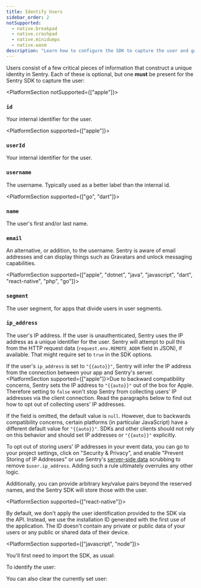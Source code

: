 ```yaml
---
title: Identify Users
sidebar_order: 2
notSupported:
  - native.breakpad
  - native.crashpad
  - native.minidumps
  - native.wasm
description: "Learn how to configure the SDK to capture the user and gain critical pieces of information that construct a unique identity in Sentry."
---
```


Users consist of a few critical pieces of information that construct a unique identity in Sentry. Each of these is optional, but one **must** be present for the Sentry SDK to capture the user:

<DefinitionList>

<PlatformSection notSupported={["apple"]}>

### `id`

Your internal identifier for the user.
</PlatformSection>

<PlatformSection supported={["apple"]}>

### `userId`

Your internal identifier for the user.
</PlatformSection>

### `username`

The username. Typically used as a better label than the internal id.

<PlatformSection supported={["go", "dart"]}>

### `name`

The user's first and/or last name.
</PlatformSection>

### `email`

An alternative, or addition, to the username. Sentry is aware of email addresses and can display things such as Gravatars and unlock messaging capabilities.

<PlatformSection supported={["apple", "dotnet", "java", "javascript", "dart", "react-native", "php", "go"]}>

### `segment`

The user segment, for apps that divide users in user segments.

</PlatformSection>

### `ip_address`

The user's IP address. If the user is unauthenticated, Sentry uses the IP address as a unique identifier for the user. Sentry will attempt to pull this from the HTTP request data (`request.env.REMOTE_ADDR` field in JSON), if available. That might require <PlatformIdentifier name="send-default-pii" /> set to `true` in the SDK options.

If the user's `ip_address` is set to `"{{auto}}"`, Sentry will infer the IP address from the connection between your app and Sentry's server. <PlatformSection supported={["apple"]}>Due to backward compatibility concerns, Sentry sets the IP address to `"{{auto}}"` out of the box for Apple. Therefore setting <PlatformIdentifier name="send-default-pii" /> to `false` won't stop Sentry from collecting users' IP addresses via the client connection. Read the paragraphs below to find out how to opt out of collecting users' IP addresses.</PlatformSection>

If the field is omitted, the default value is `null`. However, due to backwards compatibility concerns, certain platforms (in particular JavaScript) have a different default value for `"{{auto}}"`. SDKs and other clients should not rely on this behavior and should set IP addresses or `"{{auto}}"` explicitly.

To opt out of storing users' IP addresses in your event data, you can go to your project settings, click on "Security & Privacy", and enable "Prevent Storing of IP Addresses" or use Sentry's [server-side data](/product/data-management-settings/scrubbing/) scrubbing to remove `$user.ip_address`. Adding such a rule ultimately overrules any other logic.

</DefinitionList>

Additionally, you can provide arbitrary key/value pairs beyond the reserved names, and the Sentry SDK will store those with the user.

<PlatformSection supported={["react-native"]}>

By default, we don't apply the user identification provided to the SDK via the API. Instead, we use the installation ID generated with the first use of the application. The ID doesn't contain any private or public data of your users or any public or shared data of their device.

</PlatformSection>

<PlatformSection supported={["javascript", "node"]}>

You'll first need to import the SDK, as usual:

<PlatformContent includePath="enriching-events/import" />

</PlatformSection>

To identify the user:

<PlatformContent includePath="enriching-events/set-user" />

You can also clear the currently set user:

<PlatformContent includePath="enriching-events/unset-user" />
